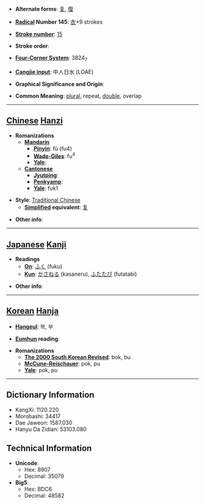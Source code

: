 * '''Alternate forms''': [[复]], [[復]]

* '''[[Wiktionary:Chinese radical index| Radical]] Number 145''': [[Wiktionary:Chinese radical index 衣|衣]]+9 strokes

* '''[[Wiktionary:Chinese total strokes index|Stroke number]]''': [[Wiktionary:Chinese total strokes index 15|15]]

* '''Stroke order''': 

* '''[[Wiktionary:Chinese four corner index|Four-Corner System]]''': 3824<sub>7</sub>

* '''[[Wiktionary:Chinese Cangjie index|Cangjie input]]''': 中人日水 (LOAE)

* '''Graphical Significance and Origin''': 

* '''Common Meaning''': [[plural]], repeat, [[double]], overlap

----

== [[Chinese]] [[Hanzi]] ==

* '''Romanizations'''
** '''[[Mandarin]]'''
*** '''[[Pinyin]]''': fù (fu4)
*** '''[[Wade-Giles]]''': fu<sup>4</sup>
*** '''[[Yale]]''': 
** '''[[Cantonese]]'''
*** '''[[Jyutping]]''':
*** '''[[Penkyamp]]''': 
*** '''[[Yale]]''': fuk1

* '''Style''': [[Traditional Chinese]] 
** '''[[Simplified Chinese|Simplified]] equivalent''': [[复]]

* '''Other info''': 

----

== [[Japanese]] [[Kanji]] ==

* '''Readings'''
** '''[[On]]''': [[ふく]] (fuku)
** '''[[Kun]]''': [[かさねる]] (kasaneru), [[ふたたび]] (futatabi)

* '''Other info''':  

----

== [[Korean]] [[Hanja]] ==

* '''[[Hangeul]]''': 복, 부

* '''[[Eumhun]] reading''': 

* '''Romanizations'''
** '''[[The 2000 South Korean Revised Romanization|The 2000 South Korean Revised]]''': bok, bu
** '''[[McCune-Reischauer]]''': pok, pu
** '''[[Yale]]''': pok, pu

----

== Dictionary Information ==

* KangXi: 1120.220
* Morobashi: 34417
* Dae Jaweon: 1587.030
* Hanyu Da Zidian: 53103.080

== Technical Information ==

* '''Unicode''':
** Hex: 8907
** Decimal: 35079
* '''Big5''':
** Hex: BDC6
** Decimal: 48582